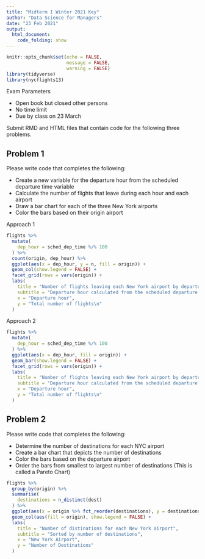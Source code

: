 ```yaml
---
title: "Midterm I Winter 2021 Key"
author: "Data Science for Managers"
date: "23 Feb 2021"
output:
  html_document:
    code_folding: show
---
```


```r
knitr::opts_chunk$set(echo = FALSE,
                      message = FALSE,
                      warning = FALSE)
library(tidyverse)
library(nycflights13)
```

Exam Parameters

-   Open book but closed other persons
-   No time limit
-   Due by class on 23 March

Submit RMD and HTML files that contain code for the following three problems.

## Problem 1

Please write code that completes the following:

-   Create a new variable for the departure hour from the scheduled departure time variable
-   Calculate the number of flights that leave during each hour and each airport
-   Draw a bar chart for each of the three New York airports
-   Color the bars based on their origin airport

Approach 1

```r
flights %>% 
  mutate(
    dep_hour = sched_dep_time %/% 100
  ) %>% 
  count(origin, dep_hour) %>%
  ggplot(aes(x = dep_hour, y = n, fill = origin)) +
  geom_col(show.legend = FALSE) +
  facet_grid(rows = vars(origin)) +
  labs(
    title = "Number of flights leaving each New York airport by departure hour",
    subtitle = "Departure hour calculated from the scheduled departure time",
    x = "Departure hour",
    y = "Total number of flights\n"
  )
```

Approach 2

```r
flights %>% 
  mutate(
    dep_hour = sched_dep_time %/% 100
  ) %>% 
  ggplot(aes(x = dep_hour, fill = origin)) + 
  geom_bar(show.legend = FALSE) + 
  facet_grid(rows = vars(origin)) +
  labs(
    title = "Number of flights leaving each New York airport by departure hour",
    subtitle = "Departure hour calculated from the scheduled departure time",
    x = "Departure hour",
    y = "Total number of flights\n"
  )
```

## Problem 2

Please write code that completes the following:

-   Determine the number of destinations for each NYC airport
-   Create a bar chart that depicts the number of destinations
-   Color the bars based on the departure airport
-   Order the bars from smallest to largest number of destinations (This is called a Pareto Chart)

```r
flights %>% 
  group_by(origin) %>% 
  summarise(
    destinations = n_distinct(dest)
  ) %>% 
  ggplot(aes(x = origin %>% fct_reorder(destinations), y = destinations)) +
  geom_col(aes(fill = origin), show.legend = FALSE) +
  labs(
    title = "Number of distinations for each New York airport",
    subtitle = "Sorted by number of destinations",
    x = "New York Airport",
    y = "Number of Destinations"
  )
```
